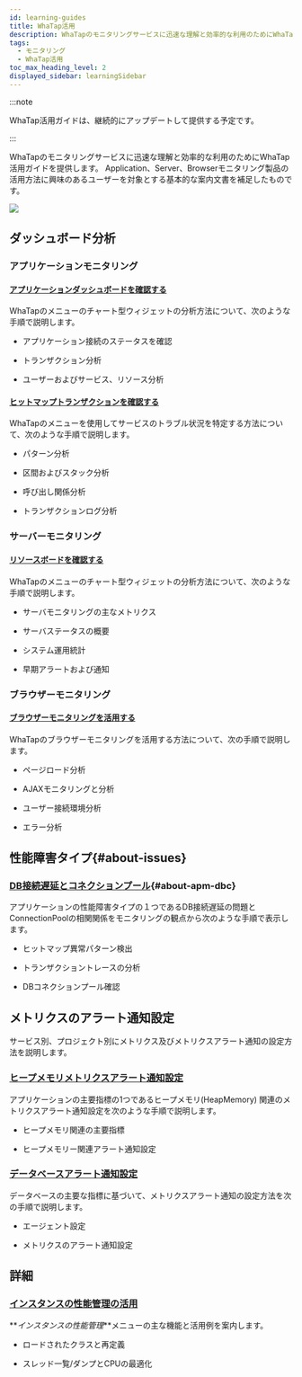 ```yaml
---
id: learning-guides
title: WhaTap活用
description: WhaTapのモニタリングサービスに迅速な理解と効率的な利用のためにWhaTap活用ガイドを提供します。
tags:
  - モニタリング
  - WhaTap活用
toc_max_heading_level: 2
displayed_sidebar: learningSidebar
---
```


:::note

WhaTap活用ガイドは、継続的にアップデートして提供する予定です。

:::

WhaTapのモニタリングサービスに迅速な理解と効率的な利用のためにWhaTap活用ガイドを提供します。 Application、Server、Browserモニタリング製品の活用方法に興味のあるユーザーを対象とする基本的な案内文書を補足したものです。 

![](/img/learning-cover.png)

## ダッシュボード分析

### アプリケーションモニタリング

#### [アプリケーションダッシュボードを確認する](best-practice-guides/about-apm-dashboard)

WhaTapの<Cmdname sid="application_dashboard" className="uitext" />メニューのチャート型ウィジェットの分析方法について、次のような手順で説明します。

- アプリケーション接続のステータスを確認

- トランザクション分析

- ユーザーおよびサービス、リソース分析

#### [ヒットマップトランザクションを確認する](best-practice-guides/about-apm-hitmap-class)

WhaTapの<Cmdname sid="hitmap_transaction" className="uitext" />メニューを使用してサービスのトラブル状況を特定する方法について、次のような手順で説明します。

- パターン分析

- 区間およびスタック分析

- 呼び出し関係分析

- トランザクションログ分析

### サーバーモニタリング

#### [リソースボードを確認する](best-practice-guides/about-server-dashboard)

WhaTapの<Cmdname sid="sms_resource_board" className="uitext" />メニューのチャート型ウィジェットの分析方法について、次のような手順で説明します。

- サーバモニタリングの主なメトリクス

- サーバステータスの概要

- システム運用統計

- 早期アラートおよび通知

### ブラウザーモニタリング

#### [ブラウザーモニタリングを活用する](best-practice-guides/using-browser-monitoring)

WhaTapのブラウザーモニタリングを活用する方法について、次の手順で説明します。

- ページロード分析

- AJAXモニタリングと分析

- ユーザー接続環境分析

- エラー分析

## 性能障害タイプ{#about-issues}

### [DB接続遅延とコネクションプール](best-practice-guides/about-apm-dbc){#about-apm-dbc}

アプリケーションの性能障害タイプの１つであるDB接続遅延の問題とConnectionPoolの相関関係をモニタリングの観点から次のような手順で表示します。

- ヒットマップ異常パターン検出

- トランザクショントレースの分析

- DBコネクションプール確認

## メトリクスのアラート通知設定

サービス別、プロジェクト別にメトリクス及びメトリクスアラート通知の設定方法を説明します。

### [ヒープメモリメトリクスアラート通知設定](best-practice-guides/about-apm-heap-memory)

アプリケーションの主要指標の1つであるヒープメモリ(HeapMemory) 関連のメトリクスアラート通知設定を次のような手順で説明します。

- ヒープメモリ関連の主要指標

- ヒープメモリー関連アラート通知設定 

### [データベースアラート通知設定](best-practice-guides/set-db-metric-warning-notice)

データベースの主要な指標に基づいて、メトリクスアラート通知の設定方法を次の手順で説明します。

- エージェント設定

- メトリクスのアラート通知設定

## 詳細

### [インスタンスの性能管理の活用](best-pracice-guides/about-instance-performance-analysis)

**_インスタンスの性能管理_**メニューの主な機能と活用例を案内します。 

- ロードされたクラスと再定義

- スレッド一覧/ダンプとCPUの最適化
